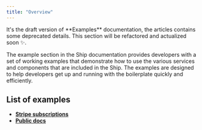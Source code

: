 ```yaml
---
title: "Overview"
---
```


<Info>
It's the draft version of **Examples** documentation, the articles contains some deprecated details. This section will be refactored and actualized soon ✨.
</Info>

The example section in the Ship documentation provides developers with a set of working examples that demonstrate how to use the various services and components that are included in the Ship. The examples are designed to help developers get up and running with the boilerplate quickly and efficiently.

## List of examples

- **[Stripe subscriptions](docs/examples/stripe-subscriptions/overview.md)**
- **[Public docs](docs/examples/api-public-docs/overview.md)**  